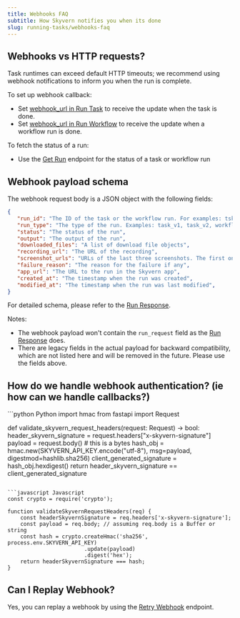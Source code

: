 ```yaml
---
title: Webhooks FAQ
subtitle: How Skyvern notifies you when its done
slug: running-tasks/webhooks-faq
---
```

## Webhooks vs HTTP requests?

Task runtimes can exceed default HTTP timeouts; we recommend using webhook notifications to inform you when the run is complete.

To set up webhook callback:
- Set [webhook_url in Run Task](/api-reference/api-reference/agent/run-task#request.body.webhook_url) to receive the update when the task is done.
- Set [webhook_url in Run Workflow](/api-reference/api-reference/workflows/run-workflow#request.body.webhook_url) to receive the update when a workflow run is done.

To fetch the status of a run:
- Use the [Get Run](/api-reference/api-reference/agent/get-run) endpoint for the status of a task or workflow run 

## Webhook payload schema

The webhook request body is a JSON object with the following fields:
```json
{
   "run_id": "The ID of the task or the workflow run. For examples: tsk_123, tsk_v2_123, wr_123",
   "run_type": "The type of the run. Examples: task_v1, task_v2, workflow_run, openai_cua, anthropic_cua.",
   "status": "The status of the run",
   "output": "The output of the run",
   "downloaded_files": "A list of download file objects",
   "recording_url": "The URL of the recording",
   "screenshot_urls": "URLs of the last three screenshots. The first one in the list is the latest screenshot.",
   "failure_reason": "The reason for the failure if any",
   "app_url": "The URL to the run in the Skyvern app",
   "created_at": "The timestamp when the run was created",
   "modified_at": "The timestamp when the run was last modified",
}
```
For detailed schema, please refer to the [Run Response](/api-reference/api-reference/agent/get-run#response).

Notes:
- The webhook payload won't contain the `run_request` field as the [Run Response](/api-reference/api-reference/agent/get-run#response) does.
- There are legacy fields in the actual payload for backward compatibility, which are not listed here and will be removed in the future. Please use the fields above. 

## How do we handle webhook authentication? (ie how can we handle callbacks?)

<CodeGroup>
```python Python
import hmac
from fastapi import Request

def validate_skyvern_request_headers(request: Request) -> bool:
    header_skyvern_signature = request.headers["x-skyvern-signature"]
    payload = request.body() # this is a bytes
    hash_obj = hmac.new(SKYVERN_API_KEY.encode("utf-8"), msg=payload, digestmod=hashlib.sha256)
    client_generated_signature = hash_obj.hexdigest()
    return header_skyvern_signature == client_generated_signature
```

```javascript Javascript
const crypto = require('crypto');

function validateSkyvernRequestHeaders(req) {
    const headerSkyvernSignature = req.headers['x-skyvern-signature'];
    const payload = req.body; // assuming req.body is a Buffer or string
    const hash = crypto.createHmac('sha256', process.env.SKYVERN_API_KEY)
                        .update(payload)
                        .digest('hex');
    return headerSkyvernSignature === hash;
}
```

</CodeGroup>

## Can I Replay Webhook?

Yes, you can replay a webhook by using the [Retry Webhook](/api-reference/api-reference/agent/retry-webhook) endpoint.